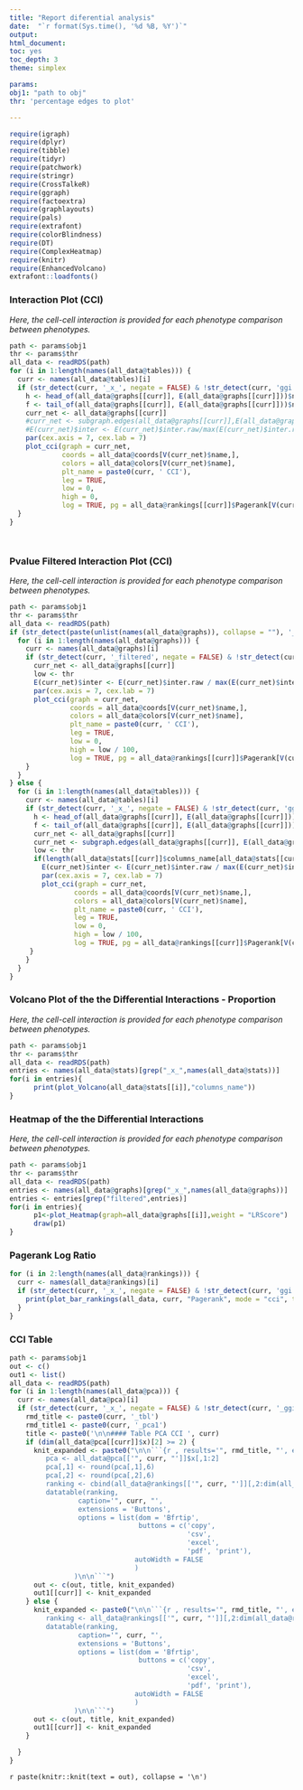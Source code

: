 ```yaml
---
title: "Report diferential analysis"
date:  "`r format(Sys.time(), '%d %B, %Y')`"
output:
html_document:
toc: yes
toc_depth: 3
theme: simplex

params:
obj1: "path to obj"
thr: 'percentage edges to plot'

---
```


```r
require(igraph)
require(dplyr)
require(tibble)
require(tidyr)
require(patchwork)
require(stringr)
require(CrossTalkeR)
require(ggraph)
require(factoextra)
require(graphlayouts)
require(pals)
require(extrafont)
require(colorBlindness)
require(DT)
require(ComplexHeatmap)
require(knitr)
require(EnhancedVolcano)
extrafont::loadfonts()
```


### Interaction Plot (CCI)




*Here, the cell-cell interaction is provided for each phenotype comparison between phenotypes.*

```r
path <- params$obj1
thr <- params$thr
all_data <- readRDS(path)
for (i in 1:length(names(all_data@tables))) {
  curr <- names(all_data@tables)[i]
  if (str_detect(curr, '_x_', negate = FALSE) & !str_detect(curr, 'ggi', negate = FALSE)) {
    h <- head_of(all_data@graphs[[curr]], E(all_data@graphs[[curr]]))$name
    f <- tail_of(all_data@graphs[[curr]], E(all_data@graphs[[curr]]))$name
    curr_net <- all_data@graphs[[curr]]
    #curr_net <- subgraph.edges(all_data@graphs[[curr]],E(all_data@graphs[[curr]])[match(all_data@stats[[curr]]$columns_name[all_data@stats[[curr]]$p<=0.05],paste(h,f,sep = '@'),nomatch = F)])
    #E(curr_net)$inter <- E(curr_net)$inter.raw/max(E(curr_net)$inter.raw)
    par(cex.axis = 7, cex.lab = 7)
    plot_cci(graph = curr_net,
             coords = all_data@coords[V(curr_net)$name,],
             colors = all_data@colors[V(curr_net)$name],
             plt_name = paste0(curr, ' CCI'),
             leg = TRUE,
             low = 0,
             high = 0,
             log = TRUE, pg = all_data@rankings[[curr]]$Pagerank[V(curr_net)$name])
  }
}




```

### Pvalue Filtered Interaction Plot (CCI)

*Here, the cell-cell interaction is provided for each phenotype comparison between phenotypes.*

```r
path <- params$obj1
thr <- params$thr
all_data <- readRDS(path)
if (str_detect(paste(unlist(names(all_data@graphs)), collapse = ""), '_filtered', negate = FALSE)) {
  for (i in 1:length(names(all_data@graphs))) {
    curr <- names(all_data@graphs)[i]
    if (str_detect(curr, '_filtered', negate = FALSE) & !str_detect(curr, 'ggi', negate = FALSE)) {
      curr_net <- all_data@graphs[[curr]]
      low <- thr
      E(curr_net)$inter <- E(curr_net)$inter.raw / max(E(curr_net)$inter.raw)
      par(cex.axis = 7, cex.lab = 7)
      plot_cci(graph = curr_net,
               coords = all_data@coords[V(curr_net)$name,],
               colors = all_data@colors[V(curr_net)$name],
               plt_name = paste0(curr, ' CCI'),
               leg = TRUE,
               low = 0,
               high = low / 100,
               log = TRUE, pg = all_data@rankings[[curr]]$Pagerank[V(curr_net)$name])
    }
  }
} else {
  for (i in 1:length(names(all_data@tables))) {
    curr <- names(all_data@tables)[i]
    if (str_detect(curr, '_x_', negate = FALSE) & !str_detect(curr, 'ggi', negate = FALSE)) {
      h <- head_of(all_data@graphs[[curr]], E(all_data@graphs[[curr]]))$name
      f <- tail_of(all_data@graphs[[curr]], E(all_data@graphs[[curr]]))$name
      curr_net <- all_data@graphs[[curr]]
      curr_net <- subgraph.edges(all_data@graphs[[curr]], E(all_data@graphs[[curr]])[match(all_data@stats[[curr]]$columns_name[all_data@stats[[curr]]$p <= 0.05], paste(h, f, sep = '@'), nomatch = F)])
      low <- thr
      if(length(all_data@stats[[curr]]$columns_name[all_data@stats[[curr]]$p <= 0.05])!=0){
        E(curr_net)$inter <- E(curr_net)$inter.raw / max(E(curr_net)$inter.raw)
        par(cex.axis = 7, cex.lab = 7)
        plot_cci(graph = curr_net,
                coords = all_data@coords[V(curr_net)$name,],
                colors = all_data@colors[V(curr_net)$name],
                plt_name = paste0(curr, ' CCI'),
                leg = TRUE,
                low = 0,
                high = low / 100,
                log = TRUE, pg = all_data@rankings[[curr]]$Pagerank[V(curr_net)$name])
     }
    }
  }
}

```


### Volcano Plot of the the Differential Interactions - Proportion

*Here, the cell-cell interaction is provided for each phenotype comparison between phenotypes.*

```r
path <- params$obj1
thr <- params$thr
all_data <- readRDS(path)
entries <- names(all_data@stats)[grep("_x_",names(all_data@stats))]
for(i in entries){
      print(plot_Volcano(all_data@stats[[i]],"columns_name"))
}

```

### Heatmap of the the Differential Interactions

*Here, the cell-cell interaction is provided for each phenotype comparison between phenotypes.*

```r
path <- params$obj1
thr <- params$thr
all_data <- readRDS(path)
entries <- names(all_data@graphs)[grep("_x_",names(all_data@graphs))]
entries <- entries[grep("filtered",entries)]
for(i in entries){
      p1<-plot_Heatmap(graph=all_data@graphs[[i]],weight = "LRScore")
      draw(p1)
}

```



### Pagerank Log Ratio


```r
for (i in 2:length(names(all_data@rankings))) {
  curr <- names(all_data@rankings)[i]
  if (str_detect(curr, '_x_', negate = FALSE) & !str_detect(curr, 'ggi', negate = FALSE)) {
    print(plot_bar_rankings(all_data, curr, "Pagerank", mode = "cci", top_num = 10))
  }
}
```


### CCI Table

```r
path <- params$obj1
out <- c()
out1 <- list()
all_data <- readRDS(path)
for (i in 1:length(names(all_data@pca))) {
  curr <- names(all_data@pca)[i]
  if (str_detect(curr, '_x_', negate = FALSE) & !str_detect(curr, '_ggi', negate = FALSE)) {
    rmd_title <- paste0(curr, '_tbl')
    rmd_title1 <- paste0(curr, '_pca1')
    title <- paste0('\n\n#### Table PCA CCI ', curr)
    if (dim(all_data@pca[[curr]]$x)[2] >= 2) {
      knit_expanded <- paste0("\n\n```{r , results='", rmd_title, "', echo=FALSE, warning=FALSE}\n\n
         pca <- all_data@pca[['", curr, "']]$x[,1:2]
         pca[,1] <- round(pca[,1],6)
         pca[,2] <- round(pca[,2],6)
         ranking <- cbind(all_data@rankings[['", curr, "']][,2:dim(all_data@rankings[['", curr, "']])[2]],pca[all_data@rankings[['", curr, "']]$nodes,])
         datatable(ranking,
                 caption='", curr, "',
                 extensions = 'Buttons',
                 options = list(dom = 'Bfrtip',
                                buttons = c('copy',
                                            'csv',
                                            'excel',
                                            'pdf', 'print'),
                               autoWidth = FALSE
                               )
                )\n\n```")
      out <- c(out, title, knit_expanded)
      out1[[curr]] <- knit_expanded
    } else {
      knit_expanded <- paste0("\n\n```{r , results='", rmd_title, "', echo=FALSE, warning=FALSE}\n\n
         ranking <- all_data@rankings[['", curr, "']][,2:dim(all_data@rankings[['", curr, "']])[2]]
         datatable(ranking,
                 caption='", curr, "',
                 extensions = 'Buttons',
                 options = list(dom = 'Bfrtip',
                                buttons = c('copy',
                                            'csv',
                                            'excel',
                                            'pdf', 'print'),
                               autoWidth = FALSE
                               )
                )\n\n```")
      out <- c(out, title, knit_expanded)
      out1[[curr]] <- knit_expanded
    }

  }
}

```

`r paste(knitr::knit(text = out), collapse = '\n')`